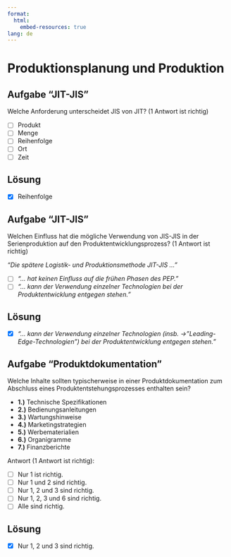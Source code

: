 ```yaml
---
format:
  html:
    embed-resources: true
lang: de
---
```


<!-- -------------------------------------------------------------------------

                       Prüfung MTB3 Entwicklungsmethodik 1 SS24

-------------------------------------------------------------------------- -->

<!--
//-------------------------------------------------------------------------
//
//                     Produktionsplanung und Produktion
//
//-------------------------------------------------------------------------
-->


# Produktionsplanung und Produktion

<!--
::: {.callout-warning}
## WARNING!
**THIS PART OF THE DOCUMENT IS STILL WORK IN PROGRESS!!!**
:::
-->


## Aufgabe "JIT-JIS"
Welche Anforderung unterscheidet JIS von JIT? (1 Antwort ist richtig)

- [ ] Produkt
- [ ] Menge
- [ ] Reihenfolge
- [ ] Ort 
- [ ] Zeit

::: {.callout-tip collapse="true"} 
## Lösung
- [x] Reihenfolge


:::
## Aufgabe "JIT-JIS"
Welchen Einfluss hat die mögliche Verwendung von JIS-JIS in der Serienproduktion auf den Produktentwicklungsprozess? (1 Antwort ist richtig)

*"Die spätere Logistik- und Produktionsmethode JIT-JIS …"*

- [ ] *"… hat keinen Einfluss auf die frühen Phasen des PEP."*
- [ ] *"… kann der Verwendung einzelner Technologien bei der Produktentwicklung entgegen stehen."*

::: {.callout-tip collapse="true"} 
## Lösung
- [x] *"… kann der Verwendung einzelner Technologien (insb. → "Leading-Edge-Technologien") bei der Produktentwicklung entgegen stehen."*
:::

<!--
//-------------------------------------------------------------------------
//
//                     Produktdokumentation
//
//-------------------------------------------------------------------------
-->

## Aufgabe "Produktdokumentation"
Welche Inhalte sollten typischerweise in einer Produktdokumentation zum Abschluss eines Produktentstehungsprozesses enthalten sein?

- **1.)** Technische Spezifikationen
- **2.)** Bedienungsanleitungen
- **3.)** Wartungshinweise
- **4.)** Marketingstrategien
- **5.)** Werbematerialien
- **6.)** Organigramme
- **7.)** Finanzberichte

Antwort (1 Antwort ist richtig):

- [ ] Nur 1 ist richtig.
- [ ] Nur 1 und 2 sind richtig.
- [ ] Nur 1, 2 und 3 sind richtig.
- [ ] Nur 1, 2, 3 und 6 sind richtig.
- [ ] Alle sind richtig.

::: {.callout-tip collapse="true"} 
## Lösung
- [x] Nur 1, 2 und 3 sind richtig.
:::
